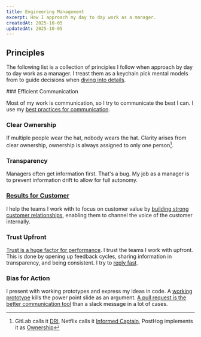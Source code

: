 ```yaml
---
title: Engineering Management
excerpt: How I approach my day to day work as a manager.
createdAt: 2025-10-05
updatedAt: 2025-10-05
---
```


## Principles

The following list is a collection of principles I follow when approach by day to day work as a manager. I treast them as a keychain pick mental models from to guide decisions when [diving into details](https://youtu.be/ME1qIEG3fpw).

<div className="grid grid-cols-1 md:grid-cols-2 gap-4">

<div>
### Efficient Communication

Most of my work is communication, so I try to communicate the best I can. I use my [best practices for communication](/blog/async).

</div>

<div>

### Clear Ownership

If multiple people wear the hat, nobody wears the hat. Clarity arises from clear ownership, ownership is always assigned to only one person[^1].

</div>

<div>

### Transparency

Managers often get information first. That's a bug. My job as a manager is to prevent information drift to allow for full autonomy.

</div>

<div>

### [Results for Customer](https://handbook.gitlab.com/handbook/values/#results)

I help the teams I work with to focus on customer value by [building strong customer relationships](https://posthog.com/handbook/cs-and-onboarding/customer-success), enabling them to channel the voice of the customer internally.

</div>

<div>

### Trust Upfront

[Trust is a huge factor for performance](https://handbook.gitlab.com/handbook/leadership/coaching/#the-return-on-trust). I trust the teams I work with upfront. This is done by opening up feedback cycles, sharing information in transparency, and being consistent. I try to [reply fast](https://mxstbr.com/notes/feedback#fast-responses-signal-a-higher-chance-of-success).

</div>

<div>

### Bias for Action

I present with working prototypes and express my ideas in code. A [working prototype](https://handbook.gitlab.com/handbook/values/#iteration) kills the power point slide as an argument. [A pull request is the better communication tool](https://posthog.com/handbook/company/communication#everything-starts-with-a-pull-request) than a slack message in a lot of cases.

</div>

</div>

[^1]: GitLab calls it [DRI](https://handbook.gitlab.com/handbook/people-group/directly-responsible-individuals/), Netflix calls it [Informed Captain](https://jobs.netflix.com/culture), PostHog implements it as [Ownership](https://posthog.com/handbook/company/fuzzy-ownership#figuring-out-who-owns-a-thing-at-posthog)
